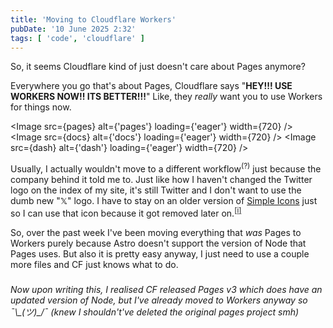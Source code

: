 ```yaml
---
title: 'Moving to Cloudflare Workers'
pubDate: '10 June 2025 2:32'
tags: [ 'code', 'cloudflare' ]
---
```



So, it seems Cloudflare kind of just doesn't care about Pages anymore?

Everywhere you go that's about Pages, Cloudflare says "**HEY!!! USE WORKERS NOW!! ITS BETTER!!!**"
Like, they *really* want you to use Workers for things now.

<Image src={pages} alt={'pages'} loading={'eager'} width={720} />
<Image src={docs} alt={'docs'} loading={'eager'} width={720} />
<Image src={dash} alt={'dash'} loading={'eager'} width={720} />

Usually, I actually wouldn't move to a different workflow<sup>(?)</sup> just because the company behind it told me to.
Just like how I haven't changed the Twitter logo on the index of my site, it's still Twitter and I don't want to use the dumb new "𝕏" logo. I have to stay on an older version of [Simple Icons](https://simpleicons.org) just so I can use that icon because it got removed later on.<sup>[[i]](https://github.com/simple-icons/simple-icons/releases/tag/12.0.0)</sup>

So, over the past week I've been moving everything that *was* Pages to Workers purely because Astro doesn't support the version of Node that Pages uses. But also it is pretty easy anyway, I just need to use a couple more files and CF just knows what to do.

###

*Now upon writing this, I realised CF released Pages v3 which does have an updated version of Node, but I've already moved to Workers anyway so ¯\\\_(ツ)_/¯ (knew I shouldn't've deleted the original pages project smh)*